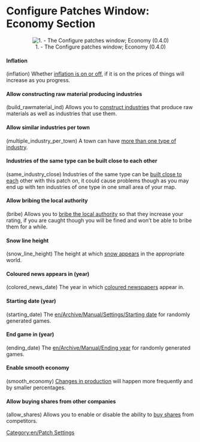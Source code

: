 =Configure Patches Window: Economy Section=

<center>[[File:en/Patches-Economy-0.4.0.png|center|frame|1. - The Configure patches window; Economy (0.4.0)]]</center>

====Inflation====
(inflation) Whether [[en/Archive/Manual/Settings/Disable inflation|inflation is on or off]], if it is on the prices of things will increase as you progress.

====Allow constructing raw material producing industries====
(build_rawmaterial_ind) Allows you to [[en/Archive/Manual/Settings/Build raw material industries|construct industries]] that produce raw materials as well as industries that use them.

====Allow similar industries per town====
(multiple_industry_per_town) A town can have [[en/Archive/Manual/Settings/Multiple industries per town|more than one type of industry]].

====Industries of the same type can be built close to each other====
(same_industry_close) Industries of the same type can be [[en/Archive/Manual/Settings/Same industries close|built close to each]] other with this patch on, it could cause problems though as you may end up with ten industries of one type in one small area of your map.

====Allow bribing the local authority====
(bribe) Allows you to [[en/Archive/Manual/Settings/Bribe authority|bribe the local authority]] so that they increase your rating, if you are caught though you will be fined and won’t be able to bribe them for a while.

====Snow line height====
(snow_line_height) The height at which [[en/Archive/Manual/Settings/Snow line height|snow appears]] in the appropriate world.

====Coloured news appears in (year)====
(colored_news_date) The year in which [[en/Archive/Manual/Settings/Coloured newspaper|coloured newspapers]] appear in.

====Starting date (year)====
(starting_date) The [[en/Archive/Manual/Settings/Starting date]] for randomly generated games.

====End game in (year) ====
(ending_date) The [[en/Archive/Manual/Ending year]] for randomly generated games.  {{en/Note|Not operational yet.}}

====Enable smooth economy====
(smooth_economy) [[en/Archive/Manual/Settings/Smooth economy|Changes in production]] will happen more frequently and by smaller percentages.

====Allow buying shares from other companies====
(allow_shares) Allows you to enable or disable the ability to [[en/Manual/Economy|buy shares]] from competitors. 

[[Category:en/Patch Settings]]